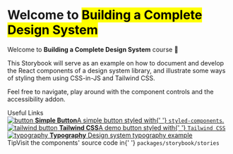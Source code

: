 
<Meta title="Example/Introduction" />

<style>
  {`
    .subheading {
      --mediumdark: '#999999';
      font-weight: 900;
      font-size: 13px;
      color: #999;
      letter-spacing: 6px;
      line-height: 24px;
      text-transform: uppercase;
      margin-bottom: 12px;
      margin-top: 40px;
    }

    .link-list {
      display: grid;
      grid-template-columns: 1fr;
      grid-template-rows: 1fr;
      row-gap: 10px;
    }

    @media (min-width: 620px) {
      .link-list {
        row-gap: 20px;
        column-gap: 20px;
        grid-template-columns: 1fr 1fr;
      }
    }

    @media all and (-ms-high-contrast:none) {
    .link-list {
        display: -ms-grid;
        -ms-grid-columns: 1fr 1fr;
        -ms-grid-rows: 1fr 1fr;
      }
    }

    .link-item {
      display: block;
      padding: 20px 30px 20px 15px;
      border: 1px solid #00000010;
      border-radius: 5px;
      transition: background 150ms ease-out, border 150ms ease-out, transform 150ms ease-out;
      color: #333333;
      display: flex;
      align-items: flex-start;
    }

    .link-item:hover {
      border-color: #1EA7FD50;
      transform: translate3d(0, -3px, 0);
      box-shadow: rgba(0, 0, 0, 0.08) 0 3px 10px 0;
    }

    .link-item:active {
      border-color: #1EA7FD;
      transform: translate3d(0, 0, 0);
    }

    .link-item strong {
      font-weight: 700;
      display: block;
      margin-bottom: 2px;
    }

    .link-item img {
      height: 40px;
      width: 40px;
      margin-right: 15px;
      flex: none;
    }

    .link-item span {
      font-size: 14px;
      line-height: 20px;
    }

    .tip {
      display: inline-block;
      border-radius: 1em;
      font-size: 11px;
      line-height: 12px;
      font-weight: 700;
      background: #E7FDD8;
      color: #66BF3C;
      padding: 4px 12px;
      margin-right: 10px;
      vertical-align: top;
    }

    .tip-wrapper {
      font-size: 13px;
      line-height: 20px;
      margin-top: 40px;
      margin-bottom: 40px;
    }

    .tip-wrapper code {
      font-size: 12px;
      display: inline-block;
    }

    mark, .tagline {
      color: var(--colors-primary-500);
      background: transparent;
    }
  `}
</style>

<h1>Welcome to <mark>Building a Complete Design System</mark></h1>

Welcome to <b className="tagline">Building a Complete Design System</b> course 🎉

This Storybook will serve as an example on how to document and develop the React components of a design system library, and illustrate some ways of styling them using CSS-in-JS and Tailwind CSS.

Feel free to navigate, play around with the component controls and the accessibility addon.

<div className="subheading">Useful Links</div>

<div className="link-list">
  <a className="link-item" href="?path=/story/newline-button--default">
    <img src={Button} alt="button" />
    <span>
      <strong>Simple Button</strong>A simple button styled with{' '}
      <code>styled-components</code>.
    </span>
  </a>
  <a className="link-item" href="?path=/story/newline-tailwind-button--default">
    <img src={ButtonTailwind} alt="tailwind button" />
    <span>
      <strong>Tailwind CSS</strong>A demo button styled with{' '}
      <code>Tailwind CSS</code>
    </span>
  </a>
  <a className="link-item" href="?path=/story/newline-typography--typography">
    <img src={Typography} alt="typography" />
    <span>
      <strong>Typography</strong>
      Design system typography example
    </span>
  </a>
</div>

<div className="tip-wrapper">
  <span className="tip">Tip</span>Visit the components' source code in{' '}
  <code>packages/storybook/stories</code>
</div>

